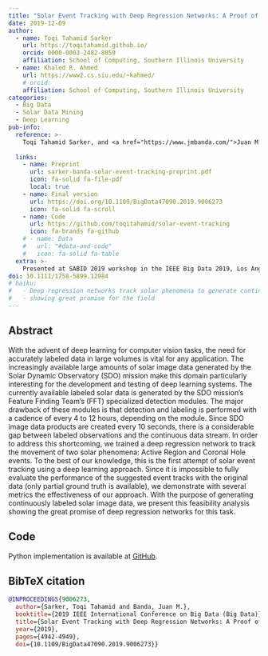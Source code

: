 ```yaml
---
title: "Solar Event Tracking with Deep Regression Networks: A Proof of Concept Evaluation"
date: 2019-12-09
author:
  - name: Toqi Tahamid Sarker
    url: https://toqitahamid.github.io/
    orcid: 0000-0003-2482-8059
    affiliation: School of Computing, Southern Illinois University
  - name: Khaled R. Ahmed
    url: https://www2.cs.siu.edu/~kahmed/
    # orcid: 
    affiliation: School of Computing, Southern Illinois University
categories:
  - Big Data
  - Solar Data Mining
  - Deep Learning
pub-info:
  reference: >-
    Toqi Tahamid Sarker, and <a href="https://www.jmbanda.com/">Juan M. Banda</a>, “Solar Event Tracking with Deep Regression Networks: A Proof of Concept Evaluation,” <em>2019 IEEE International Conference on Big Data (Big Data)</em>, 4942–49, 2019, doi: <a href="https://doi.org/10.1109/BigData47090.2019.9006273"><code>10.1109/BigData47090.2019.9006273</code></a>
  
  links:
    - name: Preprint
      url: sarker-banda-solar-event-tracking-preprint.pdf
      icon: fa-solid fa-file-pdf
      local: true
    - name: Final version
      url: https://doi.org/10.1109/BigData47090.2019.9006273
      icon: fa-solid fa-scroll
    - name: Code
      url: https://github.com/toqitahamid/solar-event-tracking
      icon: fa-brands fa-github
    # - name: Data
    #   url: "#data-and-code"
    #   icon: fa-solid fa-table
  extra: >-
    Presented at SABID 2019 workshop in the IEEE Big Data 2019, Los Angeles, CA, USA, December 2019.
doi: 10.1111/1758-5899.12984
# haiku:
#   - Deep regression networks track solar phenomena to generate continuously labeled solar image data,
#   - showing great promise for the field
---
```



## Abstract

With the advent of deep learning for computer vision tasks, the need for accurately labeled data in large volumes is vital for any application. The increasingly available large amounts of solar image data generated by the Solar Dynamic Observatory (SDO) mission make this domain particularly interesting for the development and testing of deep learning systems. The currently available labeled solar data is generated by the SDO mission's Feature Finding Team's (FFT) specialized detection modules. The major drawback of these modules is that detection and labeling is performed with a cadence of every 4 to 12 hours, depending on the module. Since SDO image data products are created every 10 seconds, there is a considerable gap between labeled observations and the continuous data stream. In order to address this shortcoming, we trained a deep regression network to track the movement of two solar phenomena: Active Region and Coronal Hole events. To the best of our knowledge, this is the first attempt of solar event tracking using a deep learning approach. Since it is impossible to fully evaluate the performance of the suggested event tracks with the original data (only partial ground truth is available), we demonstrate with several metrics the effectiveness of our approach. With the purpose of generating continuously labeled solar image data, we present this feasibility analysis showing the great promise of deep regression networks for this task.


## Code
Python implementation is available at [GitHub](https://github.com/toqitahamid/solar-event-tracking).


<!-- The project used several evaluation metrics to measure the accuracy of the genearated bounding boxes, and the python implementation is available at [GitHub](https://github.com/toqitahamid/solar-event-tracking). -->

## BibTeX citation

```bibtex
@INPROCEEDINGS{9006273,
  author={Sarker, Toqi Tahamid and Banda, Juan M.},
  booktitle={2019 IEEE International Conference on Big Data (Big Data)}, 
  title={Solar Event Tracking with Deep Regression Networks: A Proof of Concept Evaluation}, 
  year={2019},
  pages={4942-4949},
  doi={10.1109/BigData47090.2019.9006273}}


```
